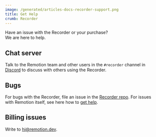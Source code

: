 ```yaml
---
image: /generated/articles-docs-recorder-support.png
title: Get Help
crumb: Recorder
---
```


Have an issue with the Recorder or your purchase?  
We are here to help.

## Chat server

Talk to the Remotion team and other users in the `#recorder` channel in [Discord](https://remotion.dev/discord) to discuss with others using the Recorder.

## Bugs

For bugs with the Recorder, file an issue in the [Recorder repo](https://github.com/remotion-dev/recorder/issues).
For issues with Remotion itself, see here how to [get help](/docs/get-help).

## Billing issues

Write to hi@remotion.dev.
